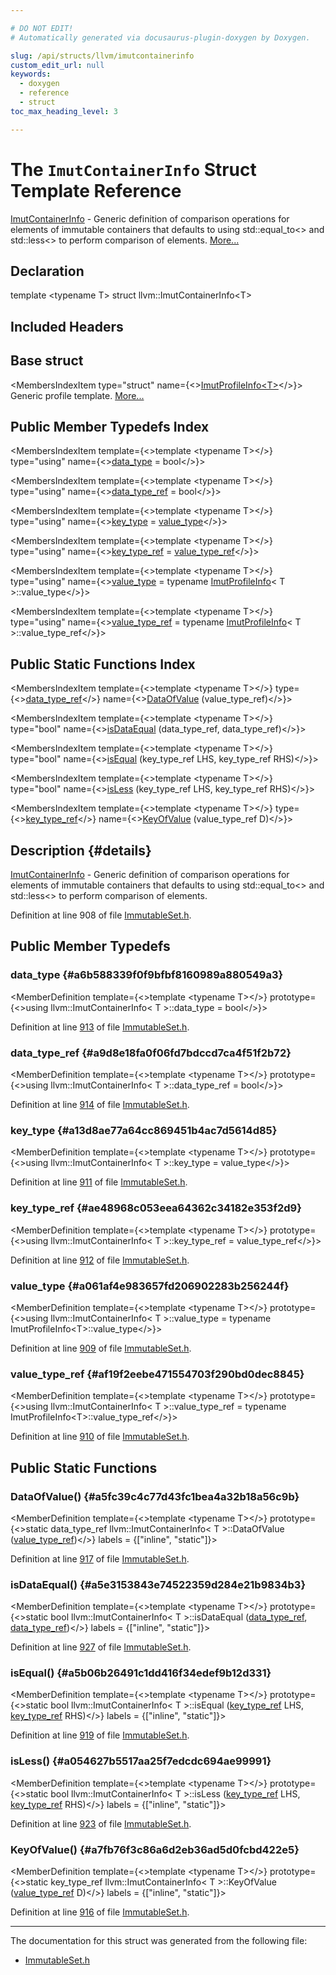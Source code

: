 ```yaml
---

# DO NOT EDIT!
# Automatically generated via docusaurus-plugin-doxygen by Doxygen.

slug: /api/structs/llvm/imutcontainerinfo
custom_edit_url: null
keywords:
  - doxygen
  - reference
  - struct
toc_max_heading_level: 3

---
```





# The `ImutContainerInfo` Struct Template Reference

<DoxygenPage pluginConfig={pluginConfig}>

<a href="/docs/api/structs/llvm/imutcontainerinfo">ImutContainerInfo</a> - Generic definition of comparison operations for elements of immutable containers that defaults to using std::equal&#95;to&lt;&gt; and std::less&lt;&gt; to perform comparison of elements. <a href="#details">More...</a>

## Declaration

<CodeBlock>template &lt;typename T&gt;
struct llvm::ImutContainerInfo&lt;T&gt;</CodeBlock>

## Included Headers

<IncludesList>
<IncludesListItem
  filePath="llvm/ADT/ImmutableSet.h"
  permalink="/docs/api/files/include/include/llvm/include/llvm/adt/immutableset-h"
  isLocal="true" />
</IncludesList>

## Base struct

<MembersIndex>

<MembersIndexItem
  type="struct"
  name={<><a href="/docs/api/structs/llvm/imutprofileinfo">ImutProfileInfo&lt;T&gt;</a></>}>
Generic profile template. <a href="/docs/api/structs/llvm/imutprofileinfo/#details">More...</a>
</MembersIndexItem>

</MembersIndex>

## Public Member Typedefs Index

<MembersIndex>

<MembersIndexItem
  template={<>template &lt;typename T&gt;</>}
  type="using"
  name={<><a href="#a6b588339f0f9bfbf8160989a880549a3">data&#95;type</a> = bool</>}>
</MembersIndexItem>

<MembersIndexItem
  template={<>template &lt;typename T&gt;</>}
  type="using"
  name={<><a href="#a9d8e18fa0f06fd7bdccd7ca4f51f2b72">data&#95;type&#95;ref</a> = bool</>}>
</MembersIndexItem>

<MembersIndexItem
  template={<>template &lt;typename T&gt;</>}
  type="using"
  name={<><a href="#a13d8ae77a64cc869451b4ac7d5614d85">key&#95;type</a> = <a href="#a061af4e983657fd206902283b256244f">value&#95;type</a></>}>
</MembersIndexItem>

<MembersIndexItem
  template={<>template &lt;typename T&gt;</>}
  type="using"
  name={<><a href="#ae48968c053eea64362c34182e353f2d9">key&#95;type&#95;ref</a> = <a href="#af19f2eebe471554703f290bd0dec8845">value&#95;type&#95;ref</a></>}>
</MembersIndexItem>

<MembersIndexItem
  template={<>template &lt;typename T&gt;</>}
  type="using"
  name={<><a href="#a061af4e983657fd206902283b256244f">value&#95;type</a> = typename <a href="/docs/api/structs/llvm/imutprofileinfo">ImutProfileInfo</a>&lt; T &gt;::value&#95;type</>}>
</MembersIndexItem>

<MembersIndexItem
  template={<>template &lt;typename T&gt;</>}
  type="using"
  name={<><a href="#af19f2eebe471554703f290bd0dec8845">value&#95;type&#95;ref</a> = typename <a href="/docs/api/structs/llvm/imutprofileinfo">ImutProfileInfo</a>&lt; T &gt;::value&#95;type&#95;ref</>}>
</MembersIndexItem>

</MembersIndex>

## Public Static Functions Index

<MembersIndex>

<MembersIndexItem
  template={<>template &lt;typename T&gt;</>}
  type={<><a href="#a9d8e18fa0f06fd7bdccd7ca4f51f2b72">data&#95;type&#95;ref</a></>}
  name={<><a href="#a5fc39c4c77d43fc1bea4a32b18a56c9b">DataOfValue</a> (value&#95;type&#95;ref)</>}>
</MembersIndexItem>

<MembersIndexItem
  template={<>template &lt;typename T&gt;</>}
  type="bool"
  name={<><a href="#a5e3153843e74522359d284e21b9834b3">isDataEqual</a> (data&#95;type&#95;ref, data&#95;type&#95;ref)</>}>
</MembersIndexItem>

<MembersIndexItem
  template={<>template &lt;typename T&gt;</>}
  type="bool"
  name={<><a href="#a5b06b26491c1dd416f34edef9b12d331">isEqual</a> (key&#95;type&#95;ref LHS, key&#95;type&#95;ref RHS)</>}>
</MembersIndexItem>

<MembersIndexItem
  template={<>template &lt;typename T&gt;</>}
  type="bool"
  name={<><a href="#a054627b5517aa25f7edcdc694ae99991">isLess</a> (key&#95;type&#95;ref LHS, key&#95;type&#95;ref RHS)</>}>
</MembersIndexItem>

<MembersIndexItem
  template={<>template &lt;typename T&gt;</>}
  type={<><a href="#ae48968c053eea64362c34182e353f2d9">key&#95;type&#95;ref</a></>}
  name={<><a href="#a7fb76f3c86a6d2eb36ad5d0fcbd422e5">KeyOfValue</a> (value&#95;type&#95;ref D)</>}>
</MembersIndexItem>

</MembersIndex>

## Description {#details}

<a href="/docs/api/structs/llvm/imutcontainerinfo">ImutContainerInfo</a> - Generic definition of comparison operations for elements of immutable containers that defaults to using std::equal&#95;to&lt;&gt; and std::less&lt;&gt; to perform comparison of elements.

Definition at line 908 of file <a href="/docs/api/files/include/include/llvm/include/llvm/adt/immutableset-h">ImmutableSet.h</a>.

<SectionDefinition>

## Public Member Typedefs

### data&#95;type {#a6b588339f0f9bfbf8160989a880549a3}

<MemberDefinition
  template={<>template &lt;typename T&gt;</>}
  prototype={<>using llvm::ImutContainerInfo&lt; T &gt;::data&#95;type =  bool</>}>

Definition at line <a href="/docs/api/files/include/include/llvm/include/llvm/adt/immutableset-h/#l00913">913</a> of file <a href="/docs/api/files/include/include/llvm/include/llvm/adt/immutableset-h">ImmutableSet.h</a>.
</MemberDefinition>

### data&#95;type&#95;ref {#a9d8e18fa0f06fd7bdccd7ca4f51f2b72}

<MemberDefinition
  template={<>template &lt;typename T&gt;</>}
  prototype={<>using llvm::ImutContainerInfo&lt; T &gt;::data&#95;type&#95;ref =  bool</>}>

Definition at line <a href="/docs/api/files/include/include/llvm/include/llvm/adt/immutableset-h/#l00914">914</a> of file <a href="/docs/api/files/include/include/llvm/include/llvm/adt/immutableset-h">ImmutableSet.h</a>.
</MemberDefinition>

### key&#95;type {#a13d8ae77a64cc869451b4ac7d5614d85}

<MemberDefinition
  template={<>template &lt;typename T&gt;</>}
  prototype={<>using llvm::ImutContainerInfo&lt; T &gt;::key&#95;type =  value&#95;type</>}>

Definition at line <a href="/docs/api/files/include/include/llvm/include/llvm/adt/immutableset-h/#l00911">911</a> of file <a href="/docs/api/files/include/include/llvm/include/llvm/adt/immutableset-h">ImmutableSet.h</a>.
</MemberDefinition>

### key&#95;type&#95;ref {#ae48968c053eea64362c34182e353f2d9}

<MemberDefinition
  template={<>template &lt;typename T&gt;</>}
  prototype={<>using llvm::ImutContainerInfo&lt; T &gt;::key&#95;type&#95;ref =  value&#95;type&#95;ref</>}>

Definition at line <a href="/docs/api/files/include/include/llvm/include/llvm/adt/immutableset-h/#l00912">912</a> of file <a href="/docs/api/files/include/include/llvm/include/llvm/adt/immutableset-h">ImmutableSet.h</a>.
</MemberDefinition>

### value&#95;type {#a061af4e983657fd206902283b256244f}

<MemberDefinition
  template={<>template &lt;typename T&gt;</>}
  prototype={<>using llvm::ImutContainerInfo&lt; T &gt;::value&#95;type =  typename ImutProfileInfo&lt;T&gt;::value&#95;type</>}>

Definition at line <a href="/docs/api/files/include/include/llvm/include/llvm/adt/immutableset-h/#l00909">909</a> of file <a href="/docs/api/files/include/include/llvm/include/llvm/adt/immutableset-h">ImmutableSet.h</a>.
</MemberDefinition>

### value&#95;type&#95;ref {#af19f2eebe471554703f290bd0dec8845}

<MemberDefinition
  template={<>template &lt;typename T&gt;</>}
  prototype={<>using llvm::ImutContainerInfo&lt; T &gt;::value&#95;type&#95;ref =  typename ImutProfileInfo&lt;T&gt;::value&#95;type&#95;ref</>}>

Definition at line <a href="/docs/api/files/include/include/llvm/include/llvm/adt/immutableset-h/#l00910">910</a> of file <a href="/docs/api/files/include/include/llvm/include/llvm/adt/immutableset-h">ImmutableSet.h</a>.
</MemberDefinition>

</SectionDefinition>

<SectionDefinition>

## Public Static Functions

### DataOfValue() {#a5fc39c4c77d43fc1bea4a32b18a56c9b}

<MemberDefinition
  template={<>template &lt;typename T&gt;</>}
  prototype={<>static data&#95;type&#95;ref llvm::ImutContainerInfo&lt; T &gt;::DataOfValue (<a href="#af19f2eebe471554703f290bd0dec8845">value&#95;type&#95;ref</a>)</>}
  labels = {["inline", "static"]}>

Definition at line <a href="/docs/api/files/include/include/llvm/include/llvm/adt/immutableset-h/#l00917">917</a> of file <a href="/docs/api/files/include/include/llvm/include/llvm/adt/immutableset-h">ImmutableSet.h</a>.
</MemberDefinition>

### isDataEqual() {#a5e3153843e74522359d284e21b9834b3}

<MemberDefinition
  template={<>template &lt;typename T&gt;</>}
  prototype={<>static bool llvm::ImutContainerInfo&lt; T &gt;::isDataEqual (<a href="#a9d8e18fa0f06fd7bdccd7ca4f51f2b72">data&#95;type&#95;ref</a>, <a href="#a9d8e18fa0f06fd7bdccd7ca4f51f2b72">data&#95;type&#95;ref</a>)</>}
  labels = {["inline", "static"]}>

Definition at line <a href="/docs/api/files/include/include/llvm/include/llvm/adt/immutableset-h/#l00927">927</a> of file <a href="/docs/api/files/include/include/llvm/include/llvm/adt/immutableset-h">ImmutableSet.h</a>.
</MemberDefinition>

### isEqual() {#a5b06b26491c1dd416f34edef9b12d331}

<MemberDefinition
  template={<>template &lt;typename T&gt;</>}
  prototype={<>static bool llvm::ImutContainerInfo&lt; T &gt;::isEqual (<a href="#ae48968c053eea64362c34182e353f2d9">key&#95;type&#95;ref</a> LHS, <a href="#ae48968c053eea64362c34182e353f2d9">key&#95;type&#95;ref</a> RHS)</>}
  labels = {["inline", "static"]}>

Definition at line <a href="/docs/api/files/include/include/llvm/include/llvm/adt/immutableset-h/#l00919">919</a> of file <a href="/docs/api/files/include/include/llvm/include/llvm/adt/immutableset-h">ImmutableSet.h</a>.
</MemberDefinition>

### isLess() {#a054627b5517aa25f7edcdc694ae99991}

<MemberDefinition
  template={<>template &lt;typename T&gt;</>}
  prototype={<>static bool llvm::ImutContainerInfo&lt; T &gt;::isLess (<a href="#ae48968c053eea64362c34182e353f2d9">key&#95;type&#95;ref</a> LHS, <a href="#ae48968c053eea64362c34182e353f2d9">key&#95;type&#95;ref</a> RHS)</>}
  labels = {["inline", "static"]}>

Definition at line <a href="/docs/api/files/include/include/llvm/include/llvm/adt/immutableset-h/#l00923">923</a> of file <a href="/docs/api/files/include/include/llvm/include/llvm/adt/immutableset-h">ImmutableSet.h</a>.
</MemberDefinition>

### KeyOfValue() {#a7fb76f3c86a6d2eb36ad5d0fcbd422e5}

<MemberDefinition
  template={<>template &lt;typename T&gt;</>}
  prototype={<>static key&#95;type&#95;ref llvm::ImutContainerInfo&lt; T &gt;::KeyOfValue (<a href="#af19f2eebe471554703f290bd0dec8845">value&#95;type&#95;ref</a> D)</>}
  labels = {["inline", "static"]}>

Definition at line <a href="/docs/api/files/include/include/llvm/include/llvm/adt/immutableset-h/#l00916">916</a> of file <a href="/docs/api/files/include/include/llvm/include/llvm/adt/immutableset-h">ImmutableSet.h</a>.
</MemberDefinition>

</SectionDefinition>

<hr/>

The documentation for this struct was generated from the following file:

<ul>
<li><a href="/docs/api/files/include/include/llvm/include/llvm/adt/immutableset-h">ImmutableSet.h</a></li>
</ul>

</DoxygenPage>
